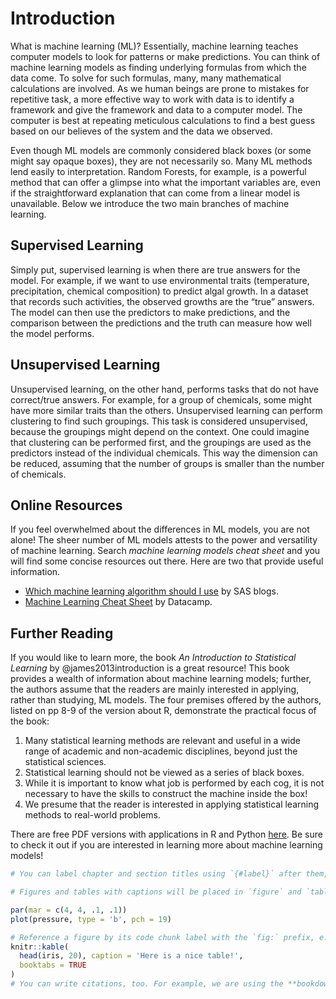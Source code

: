 # Introduction {#intro}

What is machine learning (ML)? Essentially, machine learning teaches computer models to look for patterns or make predictions. You can think of machine learning models as finding underlying formulas from which the data come. To solve for such formulas, many, many mathematical calculations are involved. As we human beings are prone to mistakes for repetitive task, a more effective way to work with data is to identify a framework and give the framework and data to a computer model. The computer is best at repeating meticulous calculations to find a best guess based on our believes of the system and the data we observed.  

Even though ML models are commonly considered black boxes (or some might say opaque boxes), they are not necessarily so. Many ML methods lend easily to interpretation. Random Forests, for example, is a powerful method that can offer a glimpse into what the important variables are, even if the straightforward explanation that can come from a linear model is unavailable. Below we introduce the two main branches of machine learning.   

## Supervised Learning  

Simply put, supervised learning is when there are true answers for the model. For example, if we want to use environmental traits (temperature, precipitation, chemical composition) to predict algal growth. In a dataset that records such activities, the observed growths are the "true" answers. The model can then use the predictors to make predictions, and the comparison between the predictions and the truth can measure how well the model performs.  

## Unsupervised Learning  

Unsupervised learning, on the other hand, performs tasks that do not have correct/true answers. For example, for a group of chemicals, some might have more similar traits than the others. Unsupervised learning can perform clustering to find such groupings. This task is considered unsupervised, because the groupings might depend on the context. One could imagine that clustering can be performed first, and the groupings are used as the predictors instead of the individual chemicals. This way the dimension can be reduced, assuming that the number of groups is smaller than the number of chemicals.  

## Online Resources  

If you feel overwhelmed about the differences in ML models, you are not alone! The sheer number of ML models attests to the power and versatility of machine learning. Search *machine learning models cheat sheet* and you will find some concise resources out there. Here are two that provide useful information. 

* [Which machine learning algorithm should I use](https://blogs.sas.com/content/subconsciousmusings/2020/12/09/machine-learning-algorithm-use/) by SAS blogs.
* [Machine Learning Cheat Sheet](https://www.datacamp.com/cheat-sheet/machine-learning-cheat-sheet?utm_source=google&utm_medium=paid_search&utm_campaignid=19589720830&utm_adgroupid=157098107695&utm_device=c&utm_keyword=&utm_matchtype=&utm_network=g&utm_adpostion=&utm_creative=698229375346&utm_targetid=dsa-2264919291829&utm_loc_interest_ms=&utm_loc_physical_ms=9009732&utm_content=DSA~blog~Julia&utm_campaign=230119_1-sea~dsa~tofu_2-b2c_3-us_4-prc_5-na_6-na_7-le_8-pdsh-go_9-na_10-na_11-na-may24&gad_source=1&gclid=Cj0KCQjw6PGxBhCVARIsAIumnWai3I4X4UtrhM_2dA1pUpmAmC-iErsp57Cv6p4fEQugIVbGrx1VT2YaAsr7EALw_wcB) by Datacamp. 

## Further Reading  

If you would like to learn more, the book *An Introduction to Statistical Learning* by @james2013introduction is a great resource! This book provides a wealth of information about machine learning models; further, the authors assume that the readers are mainly interested in applying, rather than studying, ML models. The four premises offered by the authors, listed on pp 8-9 of the version about R, demonstrate the practical focus of the book:

1. Many statistical learning methods are relevant and useful in a wide range of academic and non-academic disciplines, beyond just the statistical sciences. 
2. Statistical learning should not be viewed as a series of black boxes.
3. While it is important to know what job is performed by each cog, it is not necessary to have the skills to construct the machine inside the box! 
4. We presume that the reader is interested in applying statistical learning methods to real-world problems.

There are free PDF versions with applications in R and Python [here](https://www.statlearning.com/). Be sure to check it out if you are interested in learning more about machine learning models!  

```r
# You can label chapter and section titles using `{#label}` after them, e.g., we can reference Chapter \@ref(intro). If you do not manually label them, there will be automatic labels anyway, e.g., Chapter \@ref(methods).

# Figures and tables with captions will be placed in `figure` and `table` environments, respectively.

par(mar = c(4, 4, .1, .1))
plot(pressure, type = 'b', pch = 19)
```



```r
# Reference a figure by its code chunk label with the `fig:` prefix, e.g., see Figure \@ref(fig:nice-fig). Similarly, you can reference tables generated from `knitr::kable()`, e.g., see Table \@ref(tab:nice-tab).
knitr::kable(
  head(iris, 20), caption = 'Here is a nice table!',
  booktabs = TRUE
)
# You can write citations, too. For example, we are using the **bookdown** package [@R-bookdown] in this sample book, which was built on top of R Markdown and **knitr** [@xie2015].
```


